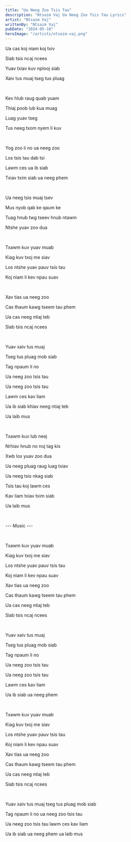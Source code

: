 ```yaml
---
title: "Ua Neeg Zoo Tsis Tau"
description: "Ntsaim Vaj Ua Neeg Zoo Tsis Tau Lyrics"
artist: "Ntsaim Vaj"
writtenBy: "Ntsaim Vaj"
pubDate: "2024-05-10"
heroImage: "/artists/ntsaim-vaj.png"
---
```


Ua cas koj niam koj txiv

Siab tsis ncaj ncees

Yuav txiav kuv nplooj siab

Xaiv tus muaj tseg tus pluag

<br />

Kev hlub raug quab yuam

Thiaj poob lub kua muag

Luag yuav tseg

Tus neeg txom nyem li kuv

<br />

Yog zoo li no ua neeg zoo

Los tsis tau dab tsi

Lawm ces ua ib siab

Txiav txim siab ua neeg phem

<br />

Ua neeg tsis muaj tsev

Mus nyob qab ke qaum ke

Tuag hnub twg tseev hnub ntawm

Ntshe yuav zoo dua

<br />

Txawm kuv yuav muab

Kiag kuv txoj me siav

Los ntshe yuav pauv tsis tau

Koj niam li kev npau suav

<br />

Xav tias ua neeg zoo

Cas thaum kawg tseem tau phem

Ua cas neeg ntiaj teb

Siab tsis ncaj ncees

<br />

Yuav xaiv tus muaj

Tseg tus pluag mob siab

Tag npaum li no

Ua neeg zoo tsis tau

Ua neeg zoo tsis tau

Lawm ces kav liam

Ua ib siab khiav neeg ntiaj teb

Ua laib mus

<br />

Txawm kuv lub neej

Nrhiav hnub no noj tag kis

Xwb los yuav zoo dua

Ua neeg pluag raug luag txiav

Ua neeg tsis nkag siab

Tsis tau koj lawm ces

Kav liam txiav txim siab

Ua laib mus

<br />

--- Music ---

<br />

Txawm kuv yuav muab

Kiag kuv txoj me siav

Los ntshe yuav pauv tsis tau

Koj niam li kev npau suav

Xav tias ua neeg zoo

Cas thaum kawg tseem tau phem

Ua cas neeg ntiaj teb

Siab tsis ncaj ncees

<br />

Yuav xaiv tus muaj

Tseg tus pluag mob siab

Tag npaum li no

Ua neeg zoo tsis tau

Ua neeg zoo tsis tau

Lawm ces kav liam

Ua ib siab ua neeg phem

<br />

Txawm kuv yuav muab

Kiag kuv txoj me siav

Los ntshe yuav pauv tsis tau

Koj niam li kev npau suav

Xav tias ua neeg zoo

Cas thaum kawg tseem tau phem

Ua cas neeg ntiaj teb

Siab tsis ncaj ncees

<br />

Yuav xaiv tus muaj tseg tus pluag mob siab

Tag npaum li no ua neeg zoo tsis tau

Ua neeg zoo tsis tau lawm ces kav liam

Ua ib siab ua neeg phem ua laib mus
